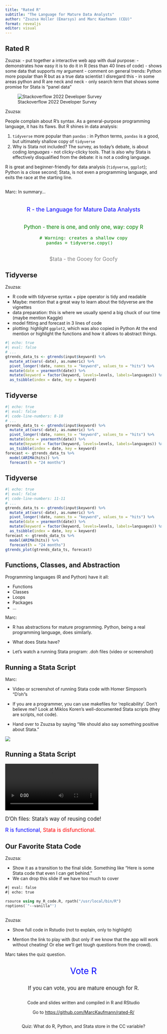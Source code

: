 ```yaml
---
title: "Rated R"
subtitle: "The Language for Mature Data Analysts"
author: "Zsuzsa Holler (Emarsys) and Marc Kaufmann (CEU)"
format: revealjs
editor: visual
---
```


## Rated R
::: notes
Zsuzsa:
- put together a interactive web app with dual purpose:
  - demonstrates how easy it is to do it in R (less than 40 lines of code)
  - shows some data that supports my argument 
- comment on general trends: Python more popular than R but as a true data scientist I disregard this
- in some areas python and R are neck and neck
- only search term that shows some promise for Stata is "panel data"
:::
![Stackoverflow 2022 Developer Survey](stackoverflow-survey-2022-screenshot.png)

::: notes
Zsuzsa:

People complain about R's syntax. As a general-purpose programming language, it has its flaws. But R shines in data analysis:

1.  `tidyverse` more popular than `pandas` : in Python terms, `pandas` is a good, but ultimately shallow copy of `tidyverse`
2.  Why is Stata not included? The survey, as today's debate, is about coding *languages* - not clicky-clicky tools. That is also why Stata is effectively disqualified from the debate: it is not a coding language.

R is great and beginner-friendly for data analysis (`tidyverse`, `ggplot`); Python is a close second; Stata, is not even a programming language, and exits the race at the starting line.
:::

## 

::: notes
Marc: In summary...

:::

::: {.fragment style="text-align: center; font-size: 1.3em; margin-bottom: 2em; color: blue; margin-top: 2em"}
R - the Language for Mature Data Analysts
:::

::: {.fragment style="text-align: center; font-size: 1.2em; margin-bottom: 2em; color: green"}
Python - there is one, and only one, way: copy R

``` .python
# Warning: creates a shallow copy
pandas = tidyverse.copy()   
```
:::

::: {.fragment style="text-align: center; font-size: 1.2em; color: grey"}
\$tata - the Gooey for Goofy
:::

## Tidyverse {auto-animate="true"}

::: notes
Zsuzsa:

- R code with tidyverse syntax + pipe operator is tidy and readable
- Maybe: mention that a great way to learn about the tidyverse are the vignettes
- data preparation: this is where we usually spend a big chuck of our time (maybe mention Kaggle)
- model fitting and forecast in 3 lines of code
- plotting: highlight `ggplot2`, which was also copied in Python
At the end mention or highlight the functions and how it allows to abstract things.
:::

```r
#| echo: true
#| eval: false
# ...
gtrends_data_ts <- gtrends(input$keyword) %>% 
  mutate_at(vars(-date), as.numeric) %>% 
  pivot_longer(!date, names_to = "keyword", values_to = "hits") %>% 
  mutate(date = yearmonth(date)) %>%
  mutate(keyword = factor(keyword, levels=levels, labels=languages)) %>%
  as_tsibble(index = date, key = keyword)
```

## Tidyverse {auto-animate="true"}

```r
#| echo: true
#| eval: false
#| code-line-numbers: 8-10
# ...
gtrends_data_ts <- gtrends(input$keyword) %>% 
  mutate_at(vars(-date), as.numeric) %>% 
  pivot_longer(!date, names_to = "keyword", values_to = "hits") %>% 
  mutate(date = yearmonth(date)) %>%
  mutate(keyword = factor(keyword, levels=levels, labels=languages)) %>%
  as_tsibble(index = date, key = keyword)
forecast <- gtrends_data_ts %>%
  model(ARIMA(hits)) %>% 
  forecast(h = "24 months")
```

## Tidyverse {auto-animate="true"}

```r
#| echo: true
#| eval: false
#| code-line-numbers: 11-11
# ...
gtrends_data_ts <- gtrends(input$keyword) %>% 
  mutate_at(vars(-date), as.numeric) %>% 
  pivot_longer(!date, names_to = "keyword", values_to = "hits") %>% 
  mutate(date = yearmonth(date)) %>%
  mutate(keyword = factor(keyword, levels=levels, labels=languages)) %>%
  as_tsibble(index = date, key = keyword)
forecast <- gtrends_data_ts %>%
  model(ARIMA(hits)) %>% 
  forecast(h = "24 months")
gtrends_plot(gtrends_data_ts, forecast)
```

## Functions, Classes, and Abstraction

::: fragment
Programming languages (R and Python) have it all:
:::

::: incremental
-   Functions
-   Classes
-   Loops
-   Packages
-   ...
:::

::: notes
Marc:

-   R has abstractions for mature programming. Python, being a real programming language, does similarly.

-   What does Stata have?

-   Let's watch a running Stata program: .doh files (video or screenshot)
:::

## Running a Stata Script

::: notes
Marc:

-   Video or screenshot of running Stata code with Homer Simpson's "D'oh"s

-   If you are a programmer, you can use makefiles for 'replicability'. Don't believe me? Look at Miklos Koren's well-documented Stata scripts (they are scripts, not code).

-   Hand over to Zsuzsa by saying "We should also say something positive about Stata."
:::

::: {.fragment .fade-in}
![](koren-peto-doh-files.png)
:::

## Running a Stata Script

![](final-running-stata.mp4)

::: {.fragment style="font-size: 1.2em;"}
D'Oh files: Stata's way of reusing code!
:::

::: {.fragment style="font-size: 1.2em;"}
[R is functional]{style="color: blue"}[, Stata is disfunctional.]{.fragment style="color: red;"}
:::

## Our Favorite Stata Code

::: notes
Zsuzsa:

-   Show it as a transition to the final slide. Something like "Here is some Stata code that even I can get behind."
-   We can drop this slide if we have too much to cover
:::

```stata
#| eval: false
#| echo: true

rsource using my_R_code.R, rpath("/usr/local/bin/R")
roptions(`"--vanilla"')

```

## 

::: notes
Zsuzsa:

-   Show full code in Rstudio (not to explain, only to highlight)

-   Mention the link to play with (but only if we know that the app will work without cheating! Or else we'll get tough questions from the crowd).

Marc takes the quiz question.
:::

::: {style="text-align: center; font-size: 2em; color: blue;"}
Vote R
:::

::: {.fragment style="text-align: center; font-size: 1.2em;"}
If you can vote, you are mature enough for R.
:::

::: {.fragment style="text-align: center; margin: 2em 0em 2em 0em;"}
Code and slides written and compiled in R and RStudio

Go to <https://github.com/MarcKaufmann/rated-R/>
:::

::: {.fragment style="text-align: center;"}
Quiz: What do R, Python, and Stata store in the CC variable?
:::
